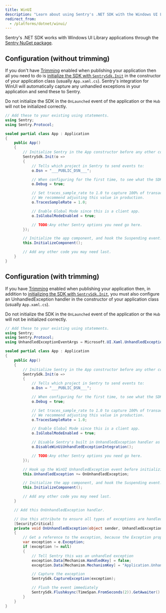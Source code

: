 ```yaml
---
title: WinUI
description: "Learn about using Sentry's .NET SDK with the Windows UI Library"
redirect_from:
  - /platforms/dotnet/winui/
---
```


Sentry's .NET SDK works with Windows UI Library applications through the [Sentry NuGet package](https://www.nuget.org/packages/Sentry).

## Configuration (without trimming)

If you don't have [Trimming](https://learn.microsoft.com/en-us/dotnet/core/deploying/trimming/trimming-options?pivots=dotnet-8-0) enabled when publishing your application then all you need to do is [initialize the SDK with `SentrySdk.Init`](/platforms/dotnet/) in the constructor of your application class (usually `App.xaml.cs`). Sentry's integration for WinUI will automatically capture any unhandled exceptions in your application and send these to Sentry.

<Note>

Do not initialize the SDK in the `OnLaunched` event of the application or the `Hub` will not be initialized correctly.

</Note>

<SignInNote />

```csharp
// Add these to your existing using statements.
using Sentry;
using Sentry.Protocol;

sealed partial class App : Application
{
    public App()
    {
        // Initialize Sentry in the App constructor before any other code, to ensure you capture all possible exceptions.
        SentrySdk.Init(o =>
        {
            // Tells which project in Sentry to send events to:
            o.Dsn = "___PUBLIC_DSN___";

            // When configuring for the first time, to see what the SDK is doing:
            o.Debug = true;

            // Set traces_sample_rate to 1.0 to capture 100% of transactions for performance monitoring.
            // We recommend adjusting this value in production.
            o.TracesSampleRate = 1.0;

            // Enable Global Mode since this is a client app.
            o.IsGlobalModeEnabled = true;

            // TODO:Any other Sentry options you need go here.
        });

        // Initialize the app component, and hook the Suspending event.
        this.InitializeComponent();

        // Add any other code you may need last.
    }
}
```

## Configuration (with trimming)

If you have [Trimming](https://learn.microsoft.com/en-us/dotnet/core/deploying/trimming/trimming-options?pivots=dotnet-8-0) enabled when publishing your application then, in addition to [initializing the SDK with `SentrySdk.Init`](/platforms/dotnet/), you must also configure an UnhandledException handler in the constructor of your application class (usually `App.xaml.cs`).

<Note>

Do not initialize the SDK in the `OnLaunched` event of the application or the `Hub` will not be initialized correctly.

</Note>

<SignInNote />

```csharp
// Add these to your existing using statements.
using Sentry;
using Sentry.Protocol;
using UnhandledExceptionEventArgs = Microsoft.UI.Xaml.UnhandledExceptionEventArgs;

sealed partial class App : Application
{
    public App()
    {
        // Initialize Sentry in the App constructor before any other code, to ensure you capture all possible exceptions.
        SentrySdk.Init(o =>
        {
            // Tells which project in Sentry to send events to:
            o.Dsn = "___PUBLIC_DSN___";

            // When configuring for the first time, to see what the SDK is doing:
            o.Debug = true;

            // Set traces_sample_rate to 1.0 to capture 100% of transactions for performance monitoring.
            // We recommend adjusting this value in production.
            o.TracesSampleRate = 1.0;

            // Enable Global Mode since this is a client app.
            o.IsGlobalModeEnabled = true;

            // Disable Sentry's built in UnhandledException handler as this won't work with AOT compilation
            o.DisableWinUiUnhandledExceptionIntegration();

            // TODO:Any other Sentry options you need go here.
        });

        // Hook up the WinUI UnhandledException event before initializing the app component.
        this.UnhandledException += OnUnhandledException;

        // Initialize the app component, and hook the Suspending event.
        this.InitializeComponent();

        // Add any other code you may need last.
    }

    // Add this OnUnhandledException handler.

    // Use this attribute to ensure all types of exceptions are handled.
    [SecurityCritical]
    private void OnUnhandledException(object sender, UnhandledExceptionEventArgs e)
    {
        // Get a reference to the exception, because the Exception property is cleared when accessed.
        var exception = e.Exception;
        if (exception != null)
        {
            // Tell Sentry this was an unhandled exception
            exception.Data[Mechanism.HandledKey] = false;
            exception.Data[Mechanism.MechanismKey] = "Application.UnhandledException";

            // Capture the exception
            SentrySdk.CaptureException(exception);

            // Flush the event immediately
            SentrySdk.FlushAsync(TimeSpan.FromSeconds(2)).GetAwaiter().GetResult();
        }
    }
}
```
